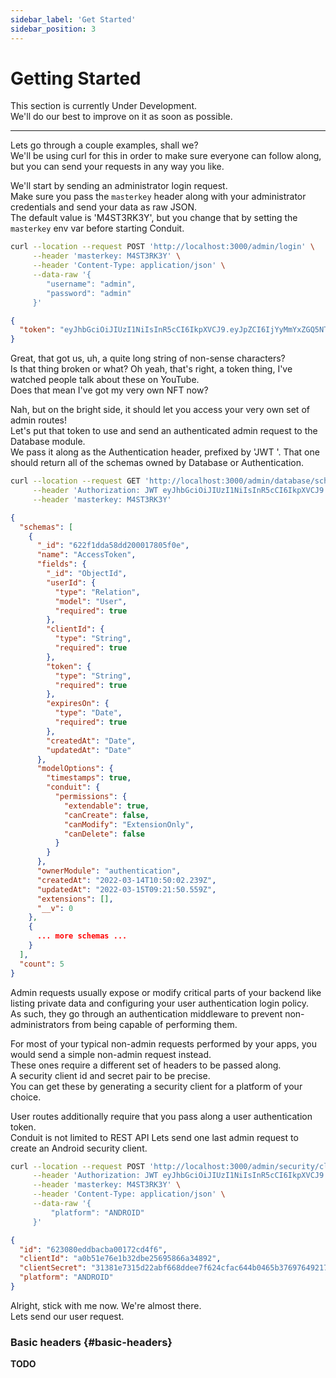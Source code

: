 ```yaml
---
sidebar_label: 'Get Started'
sidebar_position: 3
---
```


# Getting Started

This section is currently Under Development.<br />
We'll do our best to improve on it as soon as possible.<br />

-------------------------------------------------

Lets go through a couple examples, shall we?<br />
We'll be using curl for this in order to make sure everyone can follow along, but you can send your requests in any way you like.

We'll start by sending an administrator login request.<br />
Make sure you pass the `masterkey` header along with your administrator credentials and send your data as raw JSON.<br />
The default value is 'M4ST3RK3Y', but you change that by setting the `masterkey` env var before starting Conduit.

``` bash title="POST on /admin/login"
curl --location --request POST 'http://localhost:3000/admin/login' \
     --header 'masterkey: M4ST3RK3Y' \
     --header 'Content-Type: application/json' \
     --data-raw '{
        "username": "admin",
        "password": "admin"
     }'
```
```json title="Response"
{
  "token": "eyJhbGciOiJIUzI1NiIsInR5cCI6IkpXVCJ9.eyJpZCI6IjYyMmYxZGQ5NThkZDIwMDAxNzgwNWVmYyIsImlhdCI6MTY0NzM0MjMwMiwiZXhwIjoxNjQ3NDE0MzAyfQ.trHYfxt9Wf6ohgi5PWez-dZEDaQSBBR6wu2PINveQmI"
}
```

Great, that got us, uh, a quite long string of non-sense characters?<br />
Is that thing broken or what? Oh yeah, that's right, a token thing, I've watched people talk about these on YouTube.<br />
Does that mean I've got my very own NFT now?

Nah, but on the bright side, it should let you access your very own set of admin routes!<br />
Let's put that token to use and send an authenticated admin request to the Database module.<br />
We pass it along as the Authentication header, prefixed by 'JWT '.
That one should return all of the schemas owned by Database or Authentication.

``` bash title="GET on /admin/database/schemas"
curl --location --request GET 'http://localhost:3000/admin/database/schemas/?enabled=true&owner=database,authentication' \
     --header 'Authorization: JWT eyJhbGciOiJIUzI1NiIsInR5cCI6IkpXVCJ9.eyJpZCI6IjYyMmYxZGQ5NThkZDIwMDAxNzgwNWVmYyIsImlhdCI6MTY0NzM0MjMwMiwiZXhwIjoxNjQ3NDE0MzAyfQ.trHYfxt9Wf6ohgi5PWez-dZEDaQSBBR6wu2PINveQmI' \
     --header 'masterkey: M4ST3RK3Y'
```
```json title="Response"
{
  "schemas": [
    {
      "_id": "622f1dda58dd200017805f0e",
      "name": "AccessToken",
      "fields": {
        "_id": "ObjectId",
        "userId": {
          "type": "Relation",
          "model": "User",
          "required": true
        },
        "clientId": {
          "type": "String",
          "required": true
        },
        "token": {
          "type": "String",
          "required": true
        },
        "expiresOn": {
          "type": "Date",
          "required": true
        },
        "createdAt": "Date",
        "updatedAt": "Date"
      },
      "modelOptions": {
        "timestamps": true,
        "conduit": {
          "permissions": {
            "extendable": true,
            "canCreate": false,
            "canModify": "ExtensionOnly",
            "canDelete": false
          }
        }
      },
      "ownerModule": "authentication",
      "createdAt": "2022-03-14T10:50:02.239Z",
      "updatedAt": "2022-03-15T09:21:50.559Z",
      "extensions": [],
      "__v": 0
    },
    {
      ... more schemas ...
    }
  ],
  "count": 5
}
```

Admin requests usually expose or modify critical parts of your backend like listing private data and configuring your user authentication login policy.<br />
As such, they go through an authentication middleware to prevent non-administrators from being capable of performing them.

For most of your typical non-admin requests performed by your apps, you would send a simple non-admin request instead.<br />
These ones require a different set of headers to be passed along.<br />
A security client id and secret pair to be precise.<br />
You can get these by generating a security client for a platform of your choice.<br />

User routes additionally require that you pass along a user authentication token.<br />
Conduit is not limited to REST API
Lets send one last admin request to create an Android security client.

``` bash title="POST on /admin/security/client"
curl --location --request POST 'http://localhost:3000/admin/security/client/' \
     --header 'Authorization: JWT eyJhbGciOiJIUzI1NiIsInR5cCI6IkpXVCJ9.eyJpZCI6IjYyMmYxZGQ5NThkZDIwMDAxNzgwNWVmYyIsImlhdCI6MTY0NzM0MjMwMiwiZXhwIjoxNjQ3NDE0MzAyfQ.trHYfxt9Wf6ohgi5PWez-dZEDaQSBBR6wu2PINveQmI' \
     --header 'masterkey: M4ST3RK3Y' \
     --header 'Content-Type: application/json' \
     --data-raw '{
         "platform": "ANDROID"
     }'
```
```json title="Response"
{
  "id": "623080eddbacba00172cd4f6",
  "clientId": "a0b51e76e1b32dbe25695866a34892",
  "clientSecret": "31381e7315d22abf668ddee7f624cfac644b0465b3769764921726efed03c4b5c69200ed28b20ef78a849e52ce8e615a2cd95602ae2f5e5b839c4b48be525569",
  "platform": "ANDROID"
}
```

Alright, stick with me now. We're almost there.<br />
Lets send our user request.


### Basic headers {#basic-headers}

**TODO**
